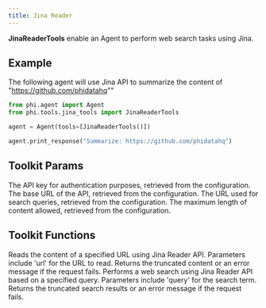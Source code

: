 ```yaml
---
title: Jina Reader
---
```


**JinaReaderTools** enable an Agent to perform web search tasks using Jina.

## Example

The following agent will use Jina API to summarize the content of "https://github.com/phidatahq""

```python cookbook/tools/jinareader_tools.py
from phi.agent import Agent
from phi.tools.jina_tools import JinaReaderTools

agent = Agent(tools=[JinaReaderTools()])

agent.print_response("Summarize: https://github.com/phidatahq")
```

## Toolkit Params

<ResponseField name="api_key" type="str">
  The API key for authentication purposes, retrieved from the configuration.
</ResponseField>
<ResponseField name="base_url" type="str">
  The base URL of the API, retrieved from the configuration.
</ResponseField>
<ResponseField name="search_url" type="str">
  The URL used for search queries, retrieved from the configuration.
</ResponseField>
<ResponseField name="max_content_length" type="int">
  The maximum length of content allowed, retrieved from the configuration.
</ResponseField>

## Toolkit Functions

<ResponseField name="read_url">
  Reads the content of a specified URL using Jina Reader API. Parameters include
  'url' for the URL to read. Returns the truncated content or an error message
  if the request fails.
</ResponseField>
<ResponseField name="search_query">
  Performs a web search using Jina Reader API based on a specified query.
  Parameters include 'query' for the search term. Returns the truncated search
  results or an error message if the request fails.
</ResponseField>
